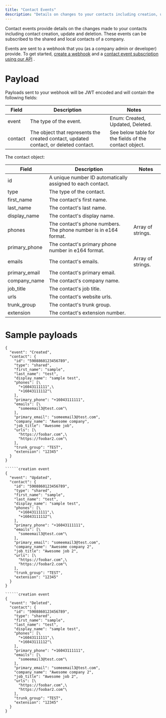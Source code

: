 ```yaml
---
title: "Contact Events"
description: "Details on changes to your contacts including creation, update, and deletion"
---
```

Contact events provide details on the changes made to your contacts including contact creation, update and deletion. These events can be subscribed to the shared and local contacts of a company.

Events are sent to a webhook that you (as a company admin or developer) provide. To get started, [create a webhook](/reference/webhookscreate)
 and a [contact event subscription using our API](/reference/webhook_contact_event_subscriptioncreate)
.

# Payload

Payloads sent to your webhook will be JWT encoded and will contain the following fields:

| Field | Description | Notes |
| --- | --- | --- |
| event | The type of the event. | Enum: Created, Updated, Deleted. |
| contact | The object that represents the created contact, updated contact, or deleted contact. | See below table for the fields of the contact object. |

The contact object:

| Field | Description | Notes |
| --- | --- | --- |
| id  | A unique number ID automatically assigned to each contact. |     |
| type | The type of the contact. |     |
| first\_name | The contact's first name. |     |
| last\_name | The contact's last name. |     |
| display\_name | The contact's display name. |     |
| phones | The contact's phone numbers. The phone number is in e164 format. | Array of strings. |
| primary\_phone | The contact's primary phone number in e164 format. |     |
| emails | The contact's emails. | Array of strings. |
| primary\_email | The contact's primary email. |     |
| company\_name | The contact's company name. |     |
| job\_title | The contact's job title. |     |
| urls | The contact's website urls. |     |
| trunk\_group | The contact's trunk group. |     |
| extension | The contact's extension number. |     |

# Sample payloads

```creation event
{
  "event": "Created",
  "contact": {
    "id": "5908860123456789",
    "type": "shared",
    "first_name": "sample",
    "last_name": "test",
    "display_name": "sample test",
    "phones": [\
      "+16043111111",\
      "+16043111112"\
    ],
    "primary_phone": "+16043111111",
    "emails": [\
      "someemail3@test.com"\
    ],
    "primary_email": "someemail3@test.com",
    "company_name": "Awesome company",
    "job_title": "Awesome job",
    "urls": [\
      "https://foobar.com",\
      "https://foobar2.com"\
    ],
    "trunk_group": "TEST",
    "extension": "12345"
  }
}

``````creation event
{
  "event": "Updated",
  "contact": {
    "id": "5908860123456789",
    "type": "shared",
    "first_name": "sample",
    "last_name": "test",
    "display_name": "sample test",
    "phones": [\
      "+16043111111",\
      "+16043111112"\
    ],
    "primary_phone": "+16043111111",
    "emails": [\
      "someemail3@test.com"\
    ],
    "primary_email": "someemail3@test.com",
    "company_name": "Awesome company 2",
    "job_title": "Awesome job 2",
    "urls": [\
      "https://foobar.com",\
      "https://foobar2.com"\
    ],
    "trunk_group": "TEST",
    "extension": "12345"
  }
}

``````creation event
{
  "event": "Deleted",
  "contact": {
    "id": "5908860123456789",
    "type": "shared",
    "first_name": "sample",
    "last_name": "test",
    "display_name": "sample test",
    "phones": [\
      "+16043111111",\
      "+16043111112"\
    ],
    "primary_phone": "+16043111111",
    "emails": [\
      "someemail3@test.com"\
    ],
    "primary_email": "someemail3@test.com",
    "company_name": "Awesome company 2",
    "job_title": "Awesome job 2",
    "urls": [\
      "https://foobar.com",\
      "https://foobar2.com"\
    ],
    "trunk_group": "TEST",
    "extension": "12345"
  }
}

```